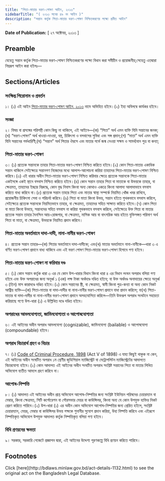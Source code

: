 ```yaml
---
title: "পিতা-মাতার ভরণ-পোষণ আইন, ২০১৩"
sidebarTitle: "( ২০১৩ সনের ৪৯ নং আইন )"
description: "সন্তান কর্তৃক পিতা-মাতার ভরণ-পোষণ নিশ্চিতকরণের লক্ষ্যে প্রনীত আইন"
---
```


**Date of Publication:** [ ২৭ অক্টোবর, ২০১৩ ]

## Preamble

যেহেতু সন্তান কর্তৃক পিতা-মাতার ভরণ-পোষণ নিশ্চিতকরণের লক্ষ্যে বিধান করা সমীচীন ও প্রয়োজনীয়;সেহেতু এতদ্বারা নিম্নরূপ আইন করা হইলঃ—

## Sections/Articles

### সংক্ষিপ্ত শিরোনাম ও প্রবর্তন

১। (১) এই আইন [পিতা-মাতার ভরণ-পোষণ আইন, ২০১৩](/laws/act-1132 "পিতা-মাতার ভরণ-পোষণ আইন, ২০১৩") নামে অভিহিত হইবে।(২) ইহা অবিলম্বে কার্যকর হইবে।

### সংজ্ঞা

২। বিষয় বা প্রসঙ্গের পরিপন্থী কোন কিছু না থাকিলে, এই আইনে—(ক) “পিতা” অর্থ এমন ব্যক্তি যিনি সন্তানের জনক;(খ) “ভরণ-পোষণ” অর্থ খাওয়া-দাওয়া, বস্ত্র, চিকিৎসা ও বসবাসের সুবিধা এবং সঙ্গ প্রদান;(গ) “মাতা” অর্থ এমন ব্যক্তি যিনি সন্তানের গর্ভধারিণী;(ঘ) “সন্তান” অর্থ পিতার ঔরসে এবং মাতার গর্ভে জন্ম নেওয়া সক্ষম ও সামর্থ্যবান পুত্র বা কন্যা;

### পিতা-মাতার ভরণ-পোষণ

৩। (১) প্রত্যেক সন্তানকে তাহার পিতা-মাতার ভরণ-পোষণ নিশ্চিত করিতে হইবে।(২) কোন পিতা-মাতার একাধিক সন্তান থাকিলে সেইক্ষেত্রে সন্তানগণ নিজেদের মধ্যে আলাপ-আলোচনা করিয়া তাহাদের পিতা-মাতার ভরণ-পোষণ নিশ্চিত করিবে।(৩) এই ধারার অধীন পিতা-মাতার ভরণ-পোষণ নিশ্চিত করিবার ক্ষেত্রে প্রত্যেক সন্তানকে পিতা-মাতার একইসঙ্গে একই স্থানে বসবাস নিশ্চিত করিতে হইবে।(৪) কোন সন্তান তাহার পিতা বা মাতাকে বা উভয়কে তাহার, বা ক্ষেত্রমত, তাহাদের ইচ্ছার বিরুদ্ধে, কোন বৃদ্ধ নিবাস কিংবা অন্য কোথাও একত্রে কিংবা আলাদা আলাদাভাবে বসবাস করিতে বাধ্য করিবে না।(৫) প্রত্যেক সন্তান তাহার পিতা এবং মাতার স্বাস্থ্য সম্পর্কে নিয়মিত খোঁজ খবর রাখিবে, প্রয়োজনীয় চিকিৎসা সেবা ও পরিচর্যা করিবে।(৬) পিতা বা মাতা কিংবা উভয়, সন্তান হইতে পৃথকভাবে বসবাস করিলে, সেইক্ষেত্রে প্রত্যেক সন্তানকে নিয়মিতভাবে তাহার, বা ক্ষেত্রমত, তাহাদের সহিত সাক্ষাত করিতে হইবে।(৭) কোন পিতা বা মাতা কিংবা উভয়ে, সন্তানদের সহিত বসবাস না করিয়া পৃথকভাবে বসবাস করিলে, সেইক্ষেত্রে উক্ত পিতা বা মাতার প্রত্যেক সন্তান তাহার দৈনন্দিন আয়-রোজগার, বা ক্ষেত্রমত, মাসিক আয় বা বাৎসরিক আয় হইতে যুক্তিসঙ্গত পরিমাণ অর্থ পিতা বা মাতা, বা ক্ষেত্রমত, উভয়কে নিয়মিত প্রদান করিবে।

### পিতা-মাতার অবর্তমানে দাদা-দাদী, নানা-নানীর ভরণ-পোষণ

৪। প্রত্যেক সন্তান তাহার—(ক) পিতার অবর্তমানে দাদা-দাদীকে; এবং(খ) মাতার অবর্তমানে নানা-নানীকে—ধারা ৩ এ বর্ণিত ভরণ-পোষণ প্রদানে বাধ্য থাকিবে এবং এই ভরণ পোষণ পিতা-মাতার ভরণ-পোষণ হিসাবে গণ্য হইবে।

### পিতা-মাতার ভরণ-পোষণ না করিবার দণ্ড

৫। (১) কোন সন্তান কর্তৃক ধারা ৩ এর যে কোন উপ-ধারার বিধান কিংবা ধারা ৪ এর বিধান লংঘন অপরাধ বলিয়া গণ্য হইবে এবং উক্ত অপরাধের জন্য অনূর্ধ্ব ১ (এক) লক্ষ টাকা অর্থদণ্ডে দণ্ডিত হইবে; বা উক্ত অর্থদণ্ড অনাদায়ের ক্ষেত্রে অনূর্ধ্ব ৩ (তিন) মাস কারাদণ্ডে দণ্ডিত হইবে।(২) কোন সন্তানের স্ত্রী, বা ক্ষেত্রমত, স্বামী কিংবা পুত্র-কন্যা বা অন্য কোন নিকট আত্নীয় ব্যক্তি—(ক) পিতা-মাতার বা দাদা-দাদীর বা নানা-নানীর ভরণ-পোষণ প্রদানে বাধা প্রদান করিলে; বা(খ) পিতা-মাতার বা দাদা-দাদীর বা নানা-নানীর ভরণ-পোষণ প্রদানে অসহযোগিতা করিলে—তিনি উক্তরূপ অপরাধ সংঘটনে সহায়তা করিয়াছে গণ্যে উপ-ধারা (১) এ উল্লিখিত দণ্ডে দণ্ডিত হইবে।

### অপরাধের আমলযোগ্যতা, জামিনযোগ্যতা ও আপোষযোগ্যতা

৬। এই আইনের অধীন অপরাধ আমলযোগ্য (cognizable), জামিনযোগ্য (bailable) ও আপোষযোগ্য (compoundable) হইবে।

### অপরাধ বিচারার্থ গ্রহণ ও বিচার

৭। (১) [Code of Criminal Procedure, 1898](/laws/act-75 "Code of Criminal Procedure, 1898") (Act V of 1898) এ যাহা কিছুই থাকুক না কেন, এই আইনের অধীন সংঘটিত অপরাধ ১ম শ্রেণীর জুডিশিয়াল ম্যাজিস্ট্রেট বা মেট্রোপলিটন ম্যাজিস্ট্রেটের আদালতে বিচারযোগ্য হইবে।(২) কোন আদালত এই আইনের অধীন সংঘটিত অপরাধ সংশ্লিষ্ট সন্তানের পিতা বা মাতার লিখিত অভিযোগ ব্যতীত আমলে গ্রহণ করিবে না।

### আপোষ-নিষ্পত্তি

৮। (১) আদালত এই আইনের অধীন প্রাপ্ত অভিযোগ আপোষ-নিষ্পত্তির জন্য সংশ্লিষ্ট ইউনিয়ন পরিষদের চেয়ারম্যান বা মেম্বার, কিংবা ক্ষেত্রমত, সিটি কর্পোরেশন বা পৌরসভার মেয়র বা কাউন্সিলর, কিংবা অন্য যে কোন উপযুক্ত ব্যক্তির নিকট প্রেরণ করিতে পারিবে।(২) উপ-ধারা (১) এর অধীন কোন অভিযোগ আপোষ-নিষ্পত্তির জন্য প্রেরিত হইলে, সংশ্লিষ্ট চেয়ারম্যান, মেয়র, মেম্বার বা কাউন্সিলর উভয় পক্ষকে শুনানীর সুযোগ প্রদান করিয়া, উহা নিষ্পত্তি করিবে এবং এইরূপে নিষ্পত্তিকৃত অভিযোগ উপযুক্ত আদালত কর্তৃক নিষ্পত্তিকৃত বলিয়া গণ্য হইবে।

### বিধি প্রণয়নের ক্ষমতা

৯। সরকার, সরকারি গেজেটে প্রজ্ঞাপন দ্বারা, এই আইনের উদ্দেশ্য পূরণকল্পে বিধি প্রণয়ন করিতে পারিবে।

## Footnotes

<Note>
  Click [here](http://bdlaws.minlaw.gov.bd/act-details-1132.html) to see the original act on the Bangladesh Legal Database.
</Note>
